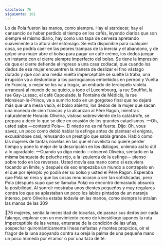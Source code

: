 ```yaml
---
capitulo: 76
siguiente: 101
---
```


Lo de Pola fueron las manos, como siempre. Hay el atardecer, hay el
cansancio de haber perdido el tiempo en los cafés, leyendo diarios que son
siempre el mismo diario, hay como una tapa de cerveza apretando suavemente a
la altura del estómago. Se está disponible para cualquier cosa, se podría caer en
las peores trampas de la inercia y el abandono, y de golpe una mujer abre el
bolso para pagar un café crème, los dedos juegan un instante con el cierre
siempre imperfecto del bolso. Se tiene la impresión de que el cierre defiende el
ingreso a una casa zodiacal, que cuando los dedos de esa mujer encuentren la
manera de deslizar el fino vástago dorado y que con una media vuelta
imperceptible se suelte la traba, una irrupción va a deslumbrar a los
parroquianos embebidos en pernod y Vuelta de Francia, o mejor se los va a
tragar, un embudo de terciopelo violeta arrancará al mundo de su quicio, a todo
el Luxembourg, la rue Soufflot, la rue Gay-Lussac, el café Capoulade, la Fontaine
de Médicis, la rue Monsieur-le-Prince, va a sumirlo todo en un gorgoteo final que
no dejará más que una mesa vacía, el bolso abierto, los dedos de la mujer que
sacan una moneda de cien francos y la alcanzan al Père Ragon, mientras
naturalmente Horacio Oliveira, vistoso sobreviviente de la catástrofe, se prepara
a decir lo que se dice en ocasión de los grandes cataclismos.
—Oh, usted sabe —contestó Pola—. El miedo no es mi fuerte.
Dijo: Oh, vous savez, un poco como debió hablar la esfinge antes de plantear el
enigma, excusándose casi, rehusando un prestigio que sabía grande. Habló como
las mujeres de tantas novelas en las que el novelista no quiere perder tiempo y
pone lo mejor de la descripción en los diálogos, uniendo así lo útil a lo agradable.
—Cuando yo digo miedo —observó Oliveira, sentado en la misma banqueta
de peluche rojo, a la izquierda de la esfinge— pienso sobre todo en los reversos.
Usted movía esa mano como si estuviera tocando un límite, y después de eso
empezaba un mundo a contrapelo en el que por ejemplo yo podía ser su bolso y
usted el Père Ragon.
Esperaba que Pola se riera y que las cosas renunciaran a ser tan sofisticadas,
pero Pola (después supo que se llamaba Pola) no encontró demasiado absurda la
posibilidad. Al sonreír mostraba unos dientes pequeños y muy regulares contra
los que se aplastaban un poco los labios pintados de un naranja intenso, pero
Oliveira estaba todavía en las manos, como siempre le atraían las manos de las
309

76
mujeres, sentía la necesidad de tocarlas, de pasear sus dedos por cada falange,
explorar con un movimiento como de kinesiólogo japonés la ruta imperceptible
de las venas, enterarse de la condición de las uñas, sospechar quirománticamente
líneas nefastas y montes propicios, oír el fragor de la luna apoyando contra su
oreja la palma de una pequeña mano un poco húmeda por el amor o por una
taza de té.
